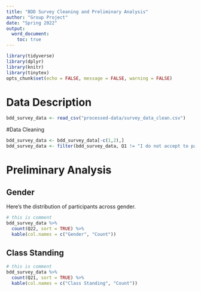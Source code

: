 ```yaml
---
title: "BDD Survey Cleaning and Preliminary Analysis"
author: "Group Project"
date: "Spring 2022"
output:
  word_document:
    toc: true
---
```


```r
library(tidyverse)
library(dplyr)
library(knitr)
library(tinytex)
opts_chunk$set(echo = FALSE, message = FALSE, warning = FALSE)
```

# Data Description

```r
bdd_survey_data <- read_csv("processed-data/survey_data_clean.csv")
```

#Data Cleaning

```r
bdd_survey_data <- bdd_survey_data[-c(1,2),]
bdd_survey_data <- filter(bdd_survey_data, Q1 != "I do not accept to participate in this research project")
```

# Preliminary Analysis

## Gender

Here's the distribution of participants across gender.

```r
# this is comment
bdd_survey_data %>%
  count(Q22, sort = TRUE) %>%
  kable(col.names = c("Gender", "Count"))
```

## Class Standing

```r
# this is comment
bdd_survey_data %>%
  count(Q21, sort = TRUE) %>%
  kable(col.names = c("Class Standing", "Count"))
```